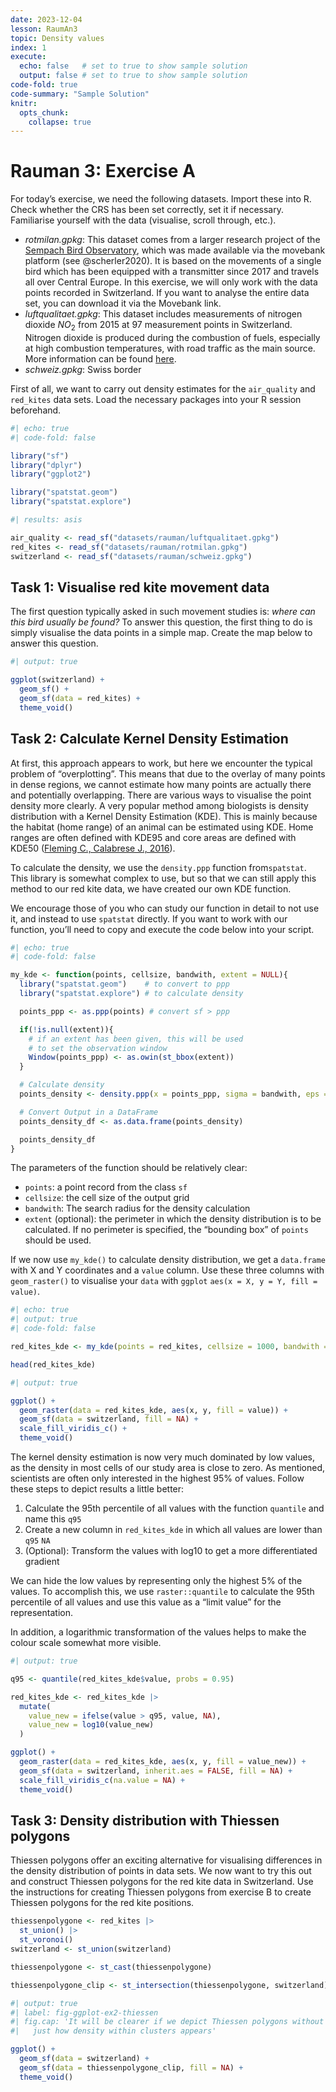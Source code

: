 ```yaml
---
date: 2023-12-04
lesson: RaumAn3
topic: Density values
index: 1
execute:
  echo: false   # set to true to show sample solution
  output: false # set to true to show sample solution
code-fold: true
code-summary: "Sample Solution"
knitr:
  opts_chunk:
    collapse: true  
---
```


# Rauman 3: Exercise A

For today's exercise, we need the following datasets. Import these into R. Check whether the CRS has been set correctly, set it if necessary. Familiarise yourself with the data (visualise, scroll through, etc.).

- *rotmilan.gpkg*: This dataset comes from a larger research project of the [Sempach Bird Observatory](https://www.vogelwarte.ch/de/projekte/oekologische-forschung/mechanismen-der-populationsdynamik-beim-rotmilan), which was made available via the movebank platform (see @scherler2020). It is based on the movements of a single bird which has been equipped with a transmitter since 2017 and travels all over Central Europe. In this exercise, we will only work with the data points recorded in Switzerland. If you want to analyse the entire data set, you can download it via the Movebank link.
- *luftqualitaet.gpkg*: This dataset includes measurements of nitrogen dioxide $NO_2$ from 2015 at 97 measurement points in Switzerland. Nitrogen dioxide is produced during the combustion of fuels, especially at high combustion temperatures, with road traffic as the main source.
   More information can be found [here](https://www.bafu.admin.ch/bafu/de/home/themen/thema-luft/luft--daten--indikatoren-und-karten/luft--indikatoren/indikator-luft.pt.html/aHR0cHM6Ly93d3cuaW5kaWthdG9yZW4uYWRtaW4uY2gvUHVibG/ljL0FlbURldGFpbD9pbmQ9TFUwMjAmbG5nPWRlJlN1Ymo9Tg%3d%3d.html).
- *schweiz.gpkg*: Swiss border

First of all, we want to carry out density estimates for the `air_quality` and `red_kites` data sets. Load the necessary packages into your R session beforehand.

```r
#| echo: true
#| code-fold: false

library("sf")
library("dplyr")
library("ggplot2")

library("spatstat.geom")
library("spatstat.explore")
```

```r
#| results: asis

air_quality <- read_sf("datasets/rauman/luftqualitaet.gpkg")
red_kites <- read_sf("datasets/rauman/rotmilan.gpkg")
switzerland <- read_sf("datasets/rauman/schweiz.gpkg")
```

## Task 1: Visualise red kite movement data

The first question typically asked in such movement studies is: *where can this bird usually be found?* To answer this question, the first thing to do is simply visualise the data points in a simple map. Create the map below to answer this question.

```r
#| output: true

ggplot(switzerland) +
  geom_sf() +
  geom_sf(data = red_kites) +
  theme_void()
```

## Task 2: Calculate Kernel Density Estimation

At first, this approach appears to work, but here we encounter the typical problem of "overplotting". This means that due to the overlay of many points in dense regions, we cannot estimate how many points are actually there and potentially overlapping. There are various ways to visualise the point density more clearly. A very popular method among biologists is density distribution with a Kernel Density Estimation (KDE). This is mainly because the habitat (home range) of an animal can be estimated using KDE. Home ranges are often defined with KDE95 and core areas are defined with KDE50 ([Fleming C., Calabrese J., 2016](https://besjournals.onlinelibrary.wiley.com/doi/full/10.1111/2041-210X.12673)).

To calculate the density, we use the `density.ppp` function from` spatstat`. This library is somewhat complex to use, but so that we can still apply this method to our red kite data, we have created our own KDE function.

We encourage those of you who can study our function in detail to not use it, and instead to use `spatstat` directly. If you want to work with our function, you'll need to copy and execute the code below into your script.

```r
#| echo: true
#| code-fold: false

my_kde <- function(points, cellsize, bandwith, extent = NULL){
  library("spatstat.geom")    # to convert to ppp
  library("spatstat.explore") # to calculate density

  points_ppp <- as.ppp(points) # convert sf > ppp

  if(!is.null(extent)){
    # if an extent has been given, this will be used
    # to set the observation window
    Window(points_ppp) <- as.owin(st_bbox(extent))
  }

  # Calculate density
  points_density <- density.ppp(x = points_ppp, sigma = bandwith, eps = cellsize)

  # Convert Output in a DataFrame
  points_density_df <- as.data.frame(points_density)

  points_density_df
}
```

The parameters of the function should be relatively clear:

- `points`: a point record from the class `sf`
- `cellsize`: the cell size of the output grid
- `bandwith`: The search radius for the density calculation
- `extent` (optional): the perimeter in which the density distribution is to be calculated. If no perimeter is specified, the "bounding box" of `points` should be used.

If we now use `my_kde()` to calculate density distribution, we get a `data.frame` with X and Y coordinates and a `value` column. Use these three columns with `geom_raster()` to visualise your `data` with `ggplot` `aes(x = X, y = Y, fill = value)`.
```r
#| echo: true
#| output: true
#| code-fold: false

red_kites_kde <- my_kde(points = red_kites, cellsize = 1000, bandwith = 10000, extent = switzerland)

head(red_kites_kde)
```

```r
#| output: true

ggplot() +
  geom_raster(data = red_kites_kde, aes(x, y, fill = value)) +
  geom_sf(data = switzerland, fill = NA) +
  scale_fill_viridis_c() +
  theme_void()
```

The kernel density estimation is now very much dominated by low values, as the density in most cells of our study area is close to zero. As mentioned, scientists are often only interested in the highest 95% of values. Follow these steps to depict results a little better:

1. Calculate the 95th percentile of all values with the function `quantile` and name this `q95`
2. Create a new column in `red_kites_kde` in which all values are lower than `q95` `NA`
3. (Optional): Transform the values with log10 to get a more differentiated gradient

We can hide the low values by representing only the highest 5% of the values. To accomplish this, we use `raster::quantile` to calculate the 95th percentile of all values and use this value as a "limit value" for the representation.

In addition, a logarithmic transformation of the values helps to make the colour scale somewhat more visible.

```r
#| output: true

q95 <- quantile(red_kites_kde$value, probs = 0.95)

red_kites_kde <- red_kites_kde |>
  mutate(
    value_new = ifelse(value > q95, value, NA),
    value_new = log10(value_new)
  )

ggplot() +
  geom_raster(data = red_kites_kde, aes(x, y, fill = value_new)) +
  geom_sf(data = switzerland, inherit.aes = FALSE, fill = NA) +
  scale_fill_viridis_c(na.value = NA) +
  theme_void()
```

## Task 3: Density distribution with Thiessen polygons

Thiessen polygons offer an exciting alternative for visualising differences in the density distribution of points in data sets.
We now want to try this out and construct Thiessen polygons for the red kite data in Switzerland. Use the instructions for creating Thiessen polygons from exercise B to create Thiessen polygons for the red kite positions.

```r
thiessenpolygone <- red_kites |>
  st_union() |>
  st_voronoi()
switzerland <- st_union(switzerland)

thiessenpolygone <- st_cast(thiessenpolygone)

thiessenpolygone_clip <- st_intersection(thiessenpolygone, switzerland)
```

```r
#| output: true
#| label: fig-ggplot-ex2-thiessen
#| fig.cap: 'It will be clearer if we depict Thiessen polygons without points,
#|   just how density within clusters appears'

ggplot() +
  geom_sf(data = switzerland) +
  geom_sf(data = thiessenpolygone_clip, fill = NA) +
  theme_void()
```
